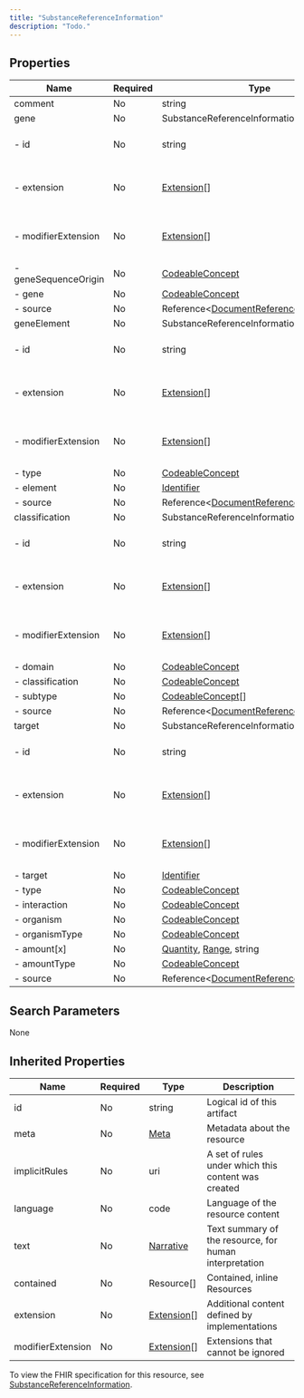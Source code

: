 ```yaml
---
title: "SubstanceReferenceInformation"
description: "Todo."
---
```


## Properties

| Name                 | Required | Type                                                                                                   | Description                                            |
| -------------------- | -------- | ------------------------------------------------------------------------------------------------------ | ------------------------------------------------------ |
| comment              | No       | string                                                                                                 | Todo                                                   |
| gene                 | No       | SubstanceReferenceInformationGene                                                                      | Todo                                                   |
| - id                 | No       | string                                                                                                 | Unique id for inter-element referencing                |
| - extension          | No       | [Extension](/medical-api/fhir/data-types/extension)[]                                                  | Additional content defined by implementations          |
| - modifierExtension  | No       | [Extension](/medical-api/fhir/data-types/extension)[]                                                  | Extensions that cannot be ignored even if unrecognized |
| - geneSequenceOrigin | No       | [CodeableConcept](/medical-api/fhir/data-types/codeableconcept)                                        | Todo                                                   |
| - gene               | No       | [CodeableConcept](/medical-api/fhir/data-types/codeableconcept)                                        | Todo                                                   |
| - source             | No       | Reference&lt;[DocumentReference](/medical-api/fhir/resources/documentreference)&gt;[]                  | Todo                                                   |
| geneElement          | No       | SubstanceReferenceInformationGeneElement                                                               | Todo                                                   |
| - id                 | No       | string                                                                                                 | Unique id for inter-element referencing                |
| - extension          | No       | [Extension](/medical-api/fhir/data-types/extension)[]                                                  | Additional content defined by implementations          |
| - modifierExtension  | No       | [Extension](/medical-api/fhir/data-types/extension)[]                                                  | Extensions that cannot be ignored even if unrecognized |
| - type               | No       | [CodeableConcept](/medical-api/fhir/data-types/codeableconcept)                                        | Todo                                                   |
| - element            | No       | [Identifier](/medical-api/fhir/data-types/identifier)                                                  | Todo                                                   |
| - source             | No       | Reference&lt;[DocumentReference](/medical-api/fhir/resources/documentreference)&gt;[]                  | Todo                                                   |
| classification       | No       | SubstanceReferenceInformationClassification                                                            | Todo                                                   |
| - id                 | No       | string                                                                                                 | Unique id for inter-element referencing                |
| - extension          | No       | [Extension](/medical-api/fhir/data-types/extension)[]                                                  | Additional content defined by implementations          |
| - modifierExtension  | No       | [Extension](/medical-api/fhir/data-types/extension)[]                                                  | Extensions that cannot be ignored even if unrecognized |
| - domain             | No       | [CodeableConcept](/medical-api/fhir/data-types/codeableconcept)                                        | Todo                                                   |
| - classification     | No       | [CodeableConcept](/medical-api/fhir/data-types/codeableconcept)                                        | Todo                                                   |
| - subtype            | No       | [CodeableConcept](/medical-api/fhir/data-types/codeableconcept)[]                                      | Todo                                                   |
| - source             | No       | Reference&lt;[DocumentReference](/medical-api/fhir/resources/documentreference)&gt;[]                  | Todo                                                   |
| target               | No       | SubstanceReferenceInformationTarget                                                                    | Todo                                                   |
| - id                 | No       | string                                                                                                 | Unique id for inter-element referencing                |
| - extension          | No       | [Extension](/medical-api/fhir/data-types/extension)[]                                                  | Additional content defined by implementations          |
| - modifierExtension  | No       | [Extension](/medical-api/fhir/data-types/extension)[]                                                  | Extensions that cannot be ignored even if unrecognized |
| - target             | No       | [Identifier](/medical-api/fhir/data-types/identifier)                                                  | Todo                                                   |
| - type               | No       | [CodeableConcept](/medical-api/fhir/data-types/codeableconcept)                                        | Todo                                                   |
| - interaction        | No       | [CodeableConcept](/medical-api/fhir/data-types/codeableconcept)                                        | Todo                                                   |
| - organism           | No       | [CodeableConcept](/medical-api/fhir/data-types/codeableconcept)                                        | Todo                                                   |
| - organismType       | No       | [CodeableConcept](/medical-api/fhir/data-types/codeableconcept)                                        | Todo                                                   |
| - amount[x]          | No       | [Quantity](/medical-api/fhir/data-types/quantity), [Range](/medical-api/fhir/data-types/range), string | Todo                                                   |
| - amountType         | No       | [CodeableConcept](/medical-api/fhir/data-types/codeableconcept)                                        | Todo                                                   |
| - source             | No       | Reference&lt;[DocumentReference](/medical-api/fhir/resources/documentreference)&gt;[]                  | Todo                                                   |

## Search Parameters

None

## Inherited Properties

| Name              | Required | Type                                                  | Description                                            |
| ----------------- | -------- | ----------------------------------------------------- | ------------------------------------------------------ |
| id                | No       | string                                                | Logical id of this artifact                            |
| meta              | No       | [Meta](/medical-api/fhir/data-types/meta)             | Metadata about the resource                            |
| implicitRules     | No       | uri                                                   | A set of rules under which this content was created    |
| language          | No       | code                                                  | Language of the resource content                       |
| text              | No       | [Narrative](/medical-api/fhir/data-types/narrative)   | Text summary of the resource, for human interpretation |
| contained         | No       | Resource[]                                            | Contained, inline Resources                            |
| extension         | No       | [Extension](/medical-api/fhir/data-types/extension)[] | Additional content defined by implementations          |
| modifierExtension | No       | [Extension](/medical-api/fhir/data-types/extension)[] | Extensions that cannot be ignored                      |

To view the FHIR specification for this resource, see [SubstanceReferenceInformation](https://www.hl7.org/fhir/StructureDefinition/SubstanceReferenceInformation).

